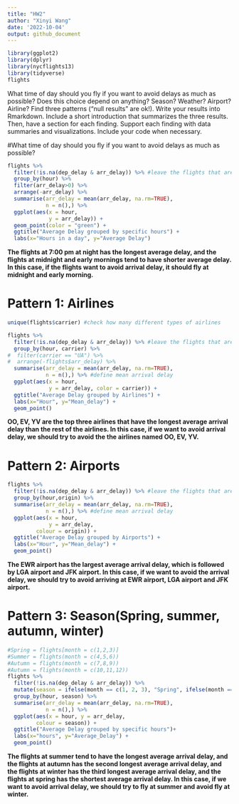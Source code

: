 ```yaml
---
title: "HW2"
author: "Xinyi Wang"
date: '2022-10-04'
output: github_document
---
```



```r
library(ggplot2)
library(dplyr)
library(nycflights13)
library(tidyverse)
flights
```

What time of day should you fly if you want to avoid delays as much as possible? Does this choice depend on anything? Season? Weather? Airport? Airline? Find three patterns (“null results” are ok!). Write your results into Rmarkdown. Include a short introduction that summarizes the three results. Then, have a section for each finding. Support each finding with data summaries and visualizations. Include your code when necessary.

#What time of day should you fly if you want to avoid delays as much as possible?
```r
flights %>% 
  filter(!is.na(dep_delay & arr_delay)) %>% #leave the flights that are not cancelled
  group_by(hour) %>% 
  filter(arr_delay>0) %>% 
  arrange(-arr_delay) %>%
  summarise(arr_delay = mean(arr_delay, na.rm=TRUE), 
            n = n(),) %>%
  ggplot(aes(x = hour, 
             y = arr_delay)) +    
  geom_point(color = "green") +
  ggtitle("Average Delay grouped by specific hours") + 
  labs(x="Hours in a day", y="Average Delay")
```


**The flights at 7:00 pm at night has the longest average delay, and the flights at midnight and early mornings tend to have shorter average delay. In this case, if the flights want to avoid arrival delay, it should fly at midnight and early morning.**



# Pattern 1: Airlines
```r
unique(flights$carrier) #check how many different types of airlines
```

```r
flights %>% 
  filter(!is.na(dep_delay & arr_delay)) %>% #leave the flights that are not cancelled
  group_by(hour, carrier) %>% 
#  filter(carrier == "UA") %>% 
#  arrange(-flights$arr_delay) %>%
  summarise(arr_delay = mean(arr_delay, na.rm=TRUE), 
            n = n(),) %>% #define mean arrival delay
  ggplot(aes(x = hour,
             y = arr_delay, color = carrier)) +
  ggtitle("Average Delay grouped by Airlines") + 
  labs(x="Hour", y="Mean_delay") +
  geom_point()
```

**OO, EV, YV are the top three airlines that have the longest average arrival delay than the rest of the airlines. In this case, if we want to avoid arrival delay, we should try to avoid the the airlines named OO, EV, YV.**
  
  
  
# Pattern 2: Airports
```r
flights %>% 
  filter(!is.na(dep_delay & arr_delay)) %>% #leave the flights that are not cancelled
  group_by(hour,origin) %>% 
  summarise(arr_delay = mean(arr_delay, na.rm=TRUE), 
            n = n(),) %>% #define mean arrival delay
  ggplot(aes(x = hour,
             y = arr_delay,
         colour = origin)) +
  ggtitle("Average Delay grouped by Airports") + 
  labs(x="Hour", y="Mean_delay") + 
  geom_point()
```

**The EWR airport has the largest average arrival delay, which is followed by LGA airport and JFK airport. In this case, if we want to avoid the arrival delay, we should try to avoid arriving at EWR airport, LGA airport and JFK airport.**



# Pattern 3: Season(Spring, summer, autumn, winter)
```r
#Spring = flights[month = c(1,2,3)]
#Summer = flights(month = c(4,5,6))
#Autumn = flights(month = c(7,8,9))
#Autumn = flights(month = c(10,11,12))
flights %>% 
  filter(!is.na(dep_delay & arr_delay)) %>%
  mutate(season = ifelse(month == c(1, 2, 3), "Spring", ifelse(month == c(4, 5, 6), "Summer", ifelse(month == c(7, 8, 9), "Autumn", "Winter")))) %>%
  group_by(hour, season) %>% 
  summarise(arr_delay = mean(arr_delay, na.rm=TRUE), 
            n = n(),) %>%
  ggplot(aes(x = hour, y = arr_delay,
         colour = season)) +    
  ggtitle("Average Delay grouped by specific hours")+ 
  labs(x="hours", y="Average_Delay") +
  geom_point()
```

**The flights at summer tend to have the longest average arrival delay, and the flights at autumn has the second longest average arrival delay, and the flights at winter has the third longest average arrival delay, and the flights at spring has the shortest average arrival delay. In this case, if we want to avoid arrival delay, we should try to fly at summer and avoid fly at winter.**
